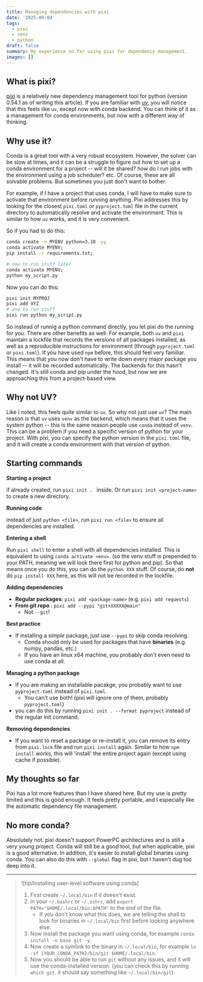 ```yaml
---
title: Managing dependencies with pixi
date: '2025-09-04'
tags:
  - pixi
  - venv
  - python
draft: false
summary: My experience so far using pixi for dependency management.
images: []
---
```


## What is pixi?

[pixi](https://pixi.sh/latest/) is a relatively new dependency management tool for python (version 0.54.1 as of writing this article). If you are familiar with [uv](https://docs.astral.sh/uv/), you will notice that this feels like `uv`, except now with conda backend. You can think of it as a management for conda environments, but now with a different way of thinking.

## Why use it?

Conda is a great tool with a very robust ecosystem. However, the solver can be slow at times, and it can be a struggle to figure out how to set up a conda environment for a project -- will it be shared? how do I run jobs with the environment using a job scheduler? etc. Of course, these are all solvable problems. But sometimes you just don't want to bother.

For example, if I have a project that uses conda, I will have to make sure to activate that environment before running anything. Pixi addresses this by looking for the closest `pixi.toml` or `pyproject.toml` file in the current directory to automatically resolve and activate the environment. This is similar to how `uv` works, and it is very convenient.

So if you had to do this:

```bash
conda create -n MYENV python=3.10 -y;
conda activate MYENV;
pip install -r requirements.txt;

# now to run stuff later
conda activate MYENV;
python my_script.py
```

Now you can do this:

```bash
pixi init MYPROJ
pixi add XYZ
# and to run stuff
pixi run python my_script.py
```

So instead of runnig a python command directly, you let pixi do the running for you. There are other benefits as well. For example, both `uv` and `pixi` maintain a lockfile that records the versions of all packages installed, as well as a reproducible instructions for environment (through `pyproject.toml` or `pixi.toml`). If you have used `npm` before, this should feel very familiar. This means that you now don't have to write down every major package you install -- it will be recorded automatically. The backends for this hasn't changed. It's still conda and pip under the hood, but now we are approaching this from a project-based view.

## Why not UV?

Like I noted, this feels quite similar to `uv`. So why not just use `uv`? The main reason is that `uv` uses `venv` as the backend, which means that it uses the system python -- this is the same reason people use `conda` instead of `venv`. This can be a problem if you need a specific version of python for your project. With pixi, you can specify the python version in the `pixi.toml` file, and it will create a conda environment with that version of python.

## Starting commands

**Starting a project**

if already created, run `pixi init . ` inside.
Or run `pixi init <project-name>` to create a new directory.

**Running code**

instead of just `python <file>`, run `pixi run <file>` to ensure all dependencies are installed.

**Entering a shell**

Run `pixi shell` to enter a shell with all dependencies installed. This is equivalent to using `conda activate <env>`. (so the venv stuff is prepended to your PATH, meaning we will look there first for python and pip). So that means once you do this, you can do the `python XXX` stuff. Of course, do **not** do `pip install XXX` here, as this will not be recorded in the lockfile.

**Adding dependencies**

- **Regular packages**: `pixi add <package-name>` (e.g. `pixi add requests`)
- **From git repo** : `pixi add --pypi "git+XXXXX@main"`
  - Not `--git`!

**Best practice**

- If installing a _simple_ package, just use `--pypi` to skip conda resolving.
  - Conda should only be used for packages that have **binaries** (e.g. numpy, pandas, etc.)
  - If you have an linux x64 machine, you probably don't even need to use conda at all.

**Managing a python package**

- If you are making an installable pacakge, you probably want to use `pyproject.toml` instead of `pixi.toml`.
  - You can't use both! (pixi will ignore one of them, probably `pyproject.toml`)
- you can do this by running `pixi init . --format pyproject` instead of the regular init command.

**Removing dependencies**

- If you want to reset a package or re-install it, you can remove its entry from `pixi.lock` file and run `pixi install` again. Similar to how `npm install` works, this will 'install' the entire project again (except using cache if possible).

## My thoughts so far

Pixi has a lot more features than I have shared here. But my use is pretty limited and this is good enough. It feels pretty portable, and I especially like the automatic dependency file management.

## No more conda?

Absolutely not. pixi doesn't support PowerPC architectures and is still a very young project. Conda will still be a good tool, but when applicable, pixi is a good alternative.
In addition, it's easier to install global binaries using conda. You can also do this with `--global` flag in pixi, but I haven't dug too deep into it.

---

> ![tip/Installing user-level software using conda]
>
> 1. First create `~/.local/bin` if it doesn't exist.
> 2. in your `~/.bashrc` or `~/.zshrc`, add `export PATH="$HOME/.local/bin:$PATH"` to the end of the file.
>    - If you don't know what this does, we are telling the shell to look for binaries in `~/.local/bin` first before looking anywhere else.
> 3. Now install the package you want using conda, for example `conda install -n base git -y`.
> 4. Now create a symlink to the binary in `~/.local/bin`, for example `ln -sf {YOUR_CONDA_PATH}/bin/git $HOME/.local/bin`.
> 5. Now you should be able to run `git` without any issues, and it will use the conda-installed version. (you can check this by running `which git`. it should say something like `~/.local/bin/git`)
